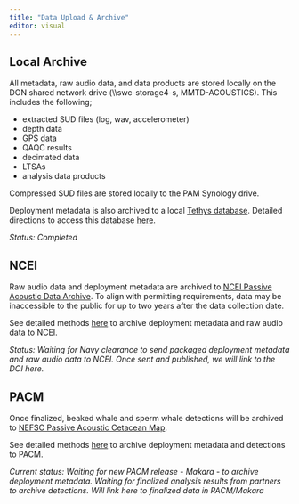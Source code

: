 ```yaml
---
title: "Data Upload & Archive"
editor: visual
---
```


## Local Archive

All metadata, raw audio data, and data products are stored locally on the DON shared network drive (\\\\swc-storage4-s, MMTD-ACOUSTICS). This includes the following;

-   extracted SUD files (log, wav, accelerometer)
-   depth data
-   GPS data
-   QAQC results
-   decimated data
-   LTSAs
-   analysis data products

Compressed SUD files are stored locally to the PAM Synology drive.

Deployment metadata is also archived to a local [Tethys database](https://tethys.sdsu.edu/). Detailed directions to access this database [here](https://sael-swfsc.github.io/SAEL-lab-manual/content/Data-Archive-Tethys.html).

*Status: Completed*

## NCEI

Raw audio data and deployment metadata are archived to [NCEI Passive Acoustic Data Archive](https://www.ncei.noaa.gov/products/passive-acoustic-data). To align with permitting requirements, data may be inaccessible to the public for up to two years after the data collection date.

See detailed methods [here](https://sael-swfsc.github.io/SAEL-lab-manual/content/Data-Archive-NCEI.html) to archive deployment metadata and raw audio data to NCEI.

*Status: Waiting for Navy clearance to send packaged deployment metadata and raw audio data to NCEI. Once sent and published, we will link to the DOI here.*

## PACM

Once finalized, beaked whale and sperm whale detections will be archived to [NEFSC Passive Acoustic Cetacean Map](https://apps-nefsc.fisheries.noaa.gov/pacm/#/).

See detailed methods [here](https://github.com/Kourtney-Burger/ADRIFT-PACM) to archive deployment metadata and detections to PACM.

*Current status: Waiting for new PACM release - Makara - to archive deployment metadata. Waiting for finalized analysis results from partners to archive detections. Will link here to finalized data in PACM/Makara*
